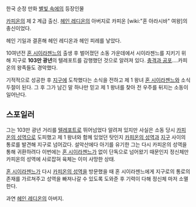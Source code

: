 한국 순정 만화 [[별빛 속에]]의 등장인물


[[카피온]]의 제 2 계급 출신. [[헤인 레디온]]의 아버지로 카피온 [wiki:"혼 아라시바" 여왕]의 충신이었다.

헤인 기일과 결혼해 헤인 레디온과 헤인 피레를 낳았다.

10여년전 [[혼 시이라젠느]]의 출생 후 벌어졌던 소동 가운데에서 시이라젠느를 지키기 위해 지구로 '''103만 광년'''의 텔레포트를 감행했던 것으로 알려져 있다. [[충격과 공포]]....카피온의 왕족들도 경악했다.

기적적으로 성공한 후 [[지구]]에 도착했다는 소식을 전하고 제 1 왕녀 [[혼 시이라젠느]]와 소식두절이 된다. 그 후 그가 남긴 말 하나만 믿고 제 1 왕녀를 찾아 전 우주를 뒤지는 소동이 일어난다.






== 스포일러 ==


그는 103만 광년 거리를 [[텔레포트]]로 뛰어넘었다 알려져 있지만 사실은 소동 당시 [[카피온의 성역]]으로 도피했고 제 1 왕녀와 함께 있었던 탓인지 [[카피온의 성역]]과 [[지구]] 사이의 통로를 발견해 지구로 넘어갔다. 설악산에다 아기를 유기한 그는 다시 카피온의 성역을 통해 귀환하려다 이번에는 [[혼 시이라젠느]]가 없이 단독으로 넘어왔기 때문인지 정신체만 카피온의 성역에 사로잡혀 육체는 이미 사망한 상태.

[[혼 시이라젠느]]가 다시 [[카피온의 성역]]을 방문했을 때 혼 시이라젠느에게 지구로의 통로의 존재를 가르쳐주고 성역을 빠져나갈 수 있도록 도와준 후 기력이 다해 정신체 마저 소멸한다.

과연 [[헤인 레디온]]의 아버지.
